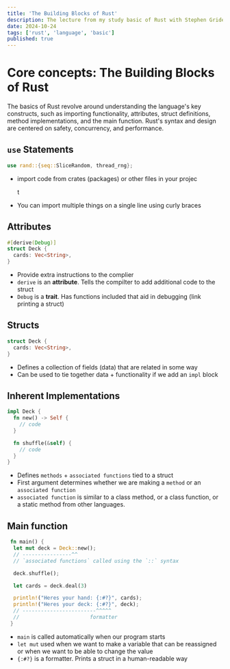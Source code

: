 ```yaml
---
title: 'The Building Blocks of Rust'
description: The lecture from my study basic of Rust with Stephen Grider's course.
date: 2024-10-24
tags: ['rust', 'language', 'basic']
published: true
---
```


# Core concepts: The Building Blocks of Rust

The basics of Rust revolve around understanding the language's key constructs, such as importing functionality, attributes, struct definitions, method implementations, and the main function. Rust's syntax and design are centered on safety, concurrency, and performance.

## `use` Statements

```rust
use rand::{seq::SliceRandom, thread_rng};
```

- import code from crates (packages) or other files in your projec

  t

- You can import multiple things on a single line using curly braces

## Attributes

```rust
#[derive(Debug)]
struct Deck {
  cards: Vec<String>,
}
```

- Provide extra instructions to the complier
- `derive` is an **attribute**. Tells the compilter to add additional code to the struct
- `Debug` is a **trait**. Has functions included that aid in debugging (link printing a struct)

## Structs

```rust
struct Deck {
  cards: Vec<String>,
}
```

- Defines a collection of fields (data) that are related in some way
- Can be used to tie together data + functionality if we add an `impl` block

## Inherent Implementations

```rust
impl Deck {
  fn new() -> Self {
    // code
  }

  fn shuffle(&self) {
    // code
  }
}
```

- Defines `methods` + `associated functions` tied to a struct
- First argument determines whether we are making a `method` or an `associated function`
- `associated function` is similar to a class method, or a class function, or a static method from other languages.

## Main function

```rust
 fn main() {
  let mut deck = Deck::new();
  // ----------------^^
  // `associated functions` called using the `::` syntax

  deck.shuffle();

  let cards = deck.deal(3)

  println!("Heres your hand: {:#?}", cards);
  println!("Heres your deck: {:#?}", deck);
  // ------------------------^^^^^
  //                       formatter
 }
```

- `main` is called automatically when our program starts
- `let mut` used when we want to make a variable that can be reassigned or when we want to be able to change the value
- `{:#?}` is a formatter. Prints a struct in a human-readable way
